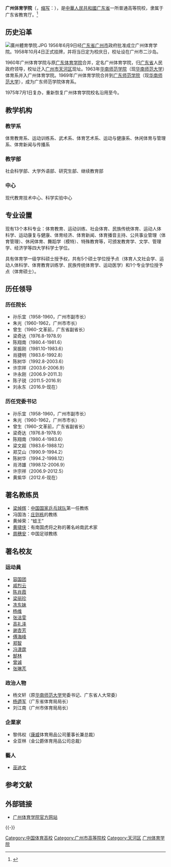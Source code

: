 {{Infobox university
|name        = 广州体育学院
|english_name = Guangzhou Sport University
|SealImage   = Guangzhou_Sport_University_Logo.jpeg
|image       = <!-- 圖像 -->
|caption     = <!-- 圖像說明 -->
|founder     = <!-- 創辦人 -->
|motto       = 德厚学博 文精武杰
|established = 1956年
|closed      = <!-- 閉校 -->
|anniversary = <!-- 校慶日 -->
|type        = 公立
|president   = 
|dean        = 刘永东
|secretary   = 黄紫华
|faculty     = 550人
|staff       = 
|students    = 8000余人
|address     = {{CHN}}[[广东省|广东省]][[广州市|广州市]][[天河区|天河区]]<br />[[广州大道|广州大道]]中1268号
|campus      = <!-- 校園環境 -->
|area        = 30.02万平方米
|colors      = <!-- 代表色 -->
|affiliations= <!-- 隸屬於 -->
|athlete     = <!-- 校隊 -->
|website     = https://www.gzsport.edu.cn/
}}

'''广州体育学院'''（{{lang-en|Guangzhou Sport University}}，[[缩写|缩写]]：{{lang|en|GZSU}}），是[[中華人民共和國|中華人民共和國]][[广东省|广东省]]一所普通高等院校，隶属于广东省教育厅。<ref>{{Cite web|title=广州体育学院简介|url=http://www.gipe.edu.cn/node/42|accessdate=2020-02-02|archive-date=2020-02-02|archive-url=https://web.archive.org/web/20200202013751/http://www.gipe.edu.cn/node/42|dead-url=no}}</ref>

== 历史沿革 ==
[[File:廣州體育學院.JPG|thumb]]
1956年6月9日经[[广东省|广东省]][[广州市|广州市]]政府批准成立广州体育学院。1958年10月4日正式挂牌，并将当日定为校庆日，校址设在广州市二沙岛。

1960年广州体育学院与原[[广东体育学院|广东体育学院]]合并，定名广州体育学院，归[[广东省|广东省]]人民政府领导，校址迁入[[广州市|广州市]][[天河区|天河区]]现址。1963年[[华南师范学院|华南师范学院]]（现[[华南师范大学|华南师范大学]]）体育系并入广州体育学院。1969年广州体育学院合并到[[广东师范学院|广东师范学院]]（现[[华南师范大学|华南师范大学]]），成为广东师范学院体育系。

1975年7月1日复办，重新恢复广州体育学院校名沿用至今。

== 教学机构 ==

=== 教学系 ===
体育教育系、运动训练系、武术系、体育艺术系、运动与健康系、休闲体育与管理系、体育新闻与传播系

=== 教学部 ===
社会科学部、大学外语部、研究生部、继续教育部

=== 中心  ===
现代教育技术中心、科学实验中心

== 专业设置 ==
现有13个本科专业：体育教育、运动训练、社会体育、民族传统体育、运动人体科学、运动康复与健康、体育经济、体育新闻、体育播音主持、公共事业管理（体育管理）、休闲体育、舞蹈学（模特）、特殊教育等，可颁发教育学、文学、管理学、经济学等四大学科学士学位。

具有体育学一级学科硕士授予权，共有5个硕士学位授予点（体育人文社会学、运动人体科学、体育教育训练学、民族传统体育学、运动医学）和1个专业学位授予点（体育硕士）。

== 历任领导 ==

=== 历任院长 ===
*孙乐宜（1958-1960，广州市副市长）
*朱光（1960-1962，广州市市长）
*曾生（1960-文革前，广东省副省长）
*梁奇达（1976.8-1978.9）
*陈翔南（1980.4-1981.6）
*吴振刚（1981.10-1983.6）
*肖捷明（1983.6-1992.8）
*陈树华（1992.8-2003.6）
*许宗祥（2003.6-2006.9）
*许永刚（2006.9-2011.3）
*陈子锐（2011.5-2016.9）
*刘永东（2016.9-现在）

=== 历任党委书记 ===
*孙乐宜（1958-1960，广州市副市长）
*朱光（1960-1962，广州市市长）
*曾生（1960-文革前，广东省副省长）
*梁奇达（1976.8-1978.9）
*陈翔南（1980.4-1983.6）
*梁文超（1983.6-1988.12）
*郑艾山（1990.9-1994.2）
*陈树华（1994.2-1998.12）
*肖沛雄（1998.12-2006.9）
*许宗祥（2006.9-2012.5）
*黄紫华（2012.6-现在）

== 著名教练员 ==
*[[梁焯辉|梁焯辉]]：[[中国国家乒乓球队|中国国家乒乓球队]]第一任教练 
*冯国浩：[[庄则栋|庄则栋]]的教练
*黄焯荣：“蛙王” 
*[[黄啸侠|黄啸侠]]：有南国虎将之称的著名岭南武术家
*[[周穗安|周穗安]]：中国足球教练

== 著名校友 ==
===运动員===
*[[容国团|容国团]]
*[[戚烈云|戚烈云]]
*[[陈肖霞|陈肖霞]]
*[[梁丽珍|梁丽珍]]
*[[冼东妹|冼东妹]]
*[[杨维|杨维]]
*[[张洁雯|张洁雯]]
*[[高礼泽|高礼泽]]
*[[谢杏芳|谢杏芳]]
*[[傅海峰|傅海峰]]
*[[郑智|郑智]]
*[[冯潇霆|冯潇霆]]
*[[郜林|郜林]]
*[[曾诚|曾诚]]
*[[张琳芃|张琳芃]]

===政治人物===
*杨文轩（原[[华南师范大学|华南师范大学]]党委书记、广东省人大常委）
*[[杨逎军|杨逎军]]（广东省体育局局长）
*刘江南（广州市体育局局长）

===企業家===
*黎伟权（[[康威|康威]]体育用品公司董事长兼总裁）
*全亚林（金公爵体育用品公司总裁）

=== 藝人 ===
*[[巫迪文|巫迪文]]

== 参考文献 ==
<references />

== 外部链接 ==
* [https://www.gzsport.edu.cn/ 广州体育学院官方网站] {{Wayback|url=https://www.gzsport.edu.cn/ |date=20210921095433 }}

{{coord|display=title}}
{{-}}
{{广东普通本科院校}}
{{广州高等院校}}
{{normdaten}}

[[Category:中国体育高校|Category:中国体育高校]]
[[Category:广州市高等院校|Category:广州市高等院校]]
[[Category:天河区|Category:天河区]]
[[Category:广州体育学院|]]